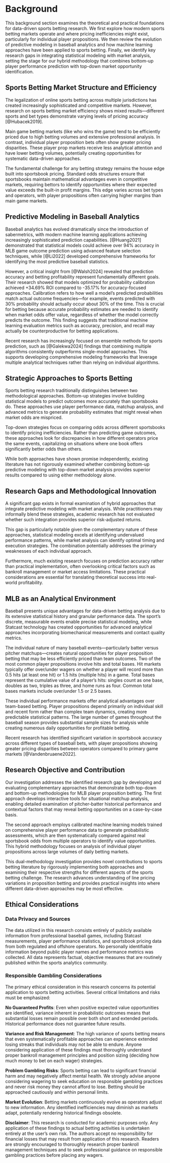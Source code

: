 # Background

This background section examines the theoretical and practical foundations for data-driven sports betting research. We first explore how modern sports betting markets operate and where pricing inefficiencies might exist, particularly for individual player propositions. We then review the evolution of predictive modeling in baseball analytics and how machine learning approaches have been applied to sports betting. Finally, we identify key research gaps in integrating statistical modeling with market analysis, setting the stage for our hybrid methodology that combines bottom-up player performance prediction with top-down market opportunity identification.

## Sports Betting Market Structure and Efficiency

The legalization of online sports betting across multiple jurisdictions has created increasingly sophisticated and competitive markets. However, research on sports betting market efficiency shows mixed results—different sports and bet types demonstrate varying levels of pricing accuracy [@Hubacek2019].

Main game betting markets (like who wins the game) tend to be efficiently priced due to high betting volumes and extensive professional analysis. In contrast, individual player proposition bets often show greater pricing disparities. These player prop markets receive less analytical attention and have lower betting volumes, potentially creating opportunities for systematic data-driven approaches.

The fundamental challenge for any betting strategy remains the house edge built into sportsbook pricing. Standard odds structures ensure that sportsbooks maintain mathematical advantages even in competitive markets, requiring bettors to identify opportunities where their expected value exceeds the built-in profit margins. This edge varies across bet types and operators, with player propositions often carrying higher margins than main game markets.

## Predictive Modeling in Baseball Analytics

Baseball analytics has evolved dramatically since the introduction of sabermetrics, with modern machine learning applications achieving increasingly sophisticated prediction capabilities. [@Huang2021] demonstrated that statistical models could achieve over 94% accuracy in MLB game outcome prediction using advanced feature selection techniques, while [@Li2022] developed comprehensive frameworks for identifying the most predictive baseball statistics.

However, a critical insight from [@Walsh2024] revealed that prediction accuracy and betting profitability represent fundamentally different goals. Their research showed that models optimized for probability calibration achieved +34.69% ROI compared to -35.17% for accuracy-focused approaches. Calibration refers to how well a model's predicted probabilities match actual outcome frequencies—for example, events predicted with 30% probability should actually occur about 30% of the time. This is crucial for betting because accurate probability estimates are needed to identify when market odds offer value, regardless of whether the model correctly predicts the outcome. This finding suggests that traditional machine learning evaluation metrics such as accuracy, precision, and recall may actually be counterproductive for betting applications.

Recent research has increasingly focused on ensemble methods for sports prediction, such as [@Galekwa2024] findings that combining multiple algorithms consistently outperforms single-model approaches. This supports developing comprehensive modeling frameworks that leverage multiple analytical techniques rather than relying on individual algorithms.

## Strategic Approaches to Sports Betting

Sports betting research traditionally distinguishes between two methodological approaches. Bottom-up strategies involve building statistical models to predict outcomes more accurately than sportsbooks do. These approaches use player performance data, matchup analysis, and advanced metrics to generate probability estimates that might reveal when market odds are mispriced.

Top-down strategies focus on comparing odds across different sportsbooks to identify pricing inefficiencies. Rather than predicting game outcomes, these approaches look for discrepancies in how different operators price the same events, capitalizing on situations where one book offers significantly better odds than others.

While both approaches have shown promise independently, existing literature has not rigorously examined whether combining bottom-up predictive modeling with top-down market analysis provides superior results compared to using either methodology alone.

## Research Gaps and Methodological Innovation

A significant gap exists in formal examination of hybrid approaches that integrate predictive modeling with market analysis. While practitioners may informally blend these strategies, academic research has not evaluated whether such integration provides superior risk-adjusted returns.

This gap is particularly notable given the complementary nature of these approaches, statistical modeling excels at identifying undervalued performance patterns, while market analysis can identify optimal timing and execution strategies. The combination potentially addresses the primary weaknesses of each individual approach.

Furthermore, much existing research focuses on prediction accuracy rather than practical implementation, often overlooking critical factors such as bankroll management or market access limitations. These practical considerations are essential for translating theoretical success into real-world profitability.

## MLB as an Analytical Environment

Baseball presents unique advantages for data-driven betting analysis due to its extensive statistical history and granular performance data. The sport's discrete, measurable events enable precise statistical modeling, while Statcast technology has created opportunities for advanced analytical approaches incorporating biomechanical measurements and contact quality metrics.

The individual nature of many baseball events—particularly batter versus pitcher matchups—creates natural opportunities for player proposition betting that may be less efficiently priced than team outcomes. Two of the most common player propositions involve hits and total bases. Hit markets typically offer over/under wagers on whether a player will record more than 0.5 hits (at least one hit) or 1.5 hits (multiple hits) in a game. Total bases represent the cumulative value of a player's hits: singles count as one base, doubles as two, triples as three, and home runs as four. Common total bases markets include over/under 1.5 or 2.5 bases.

These individual performance markets offer analytical advantages over team-based betting. Player propositions depend primarily on individual skill and recent form rather than complex team dynamics, creating more predictable statistical patterns. The large number of games throughout the baseball season provides substantial sample sizes for analysis while creating numerous daily opportunities for profitable betting.

Recent research has identified significant variation in sportsbook accuracy across different types of baseball bets, with player propositions showing greater pricing disparities between operators compared to primary game markets [@Vandenbruaene2022].

## Research Objective and Contribution

Our investigation addresses the identified research gap by developing and evaluating complementary approaches that demonstrate both top-down and bottom-up methodologies for MLB player proposition betting. The first approach develops interactive tools for situational matchup analysis, enabling detailed examination of pitcher-batter historical performance and contextual factors that may reveal betting opportunities on a case-by-case basis.

The second approach employs calibrated machine learning models trained on comprehensive player performance data to generate probabilistic assessments, which are then systematically compared against real sportsbook odds from multiple operators to identify value opportunities. This hybrid methodology focuses on analysis of individual player propositions across large volumes of daily betting markets.

This dual-methodology investigation provides novel contributions to sports betting literature by rigorously implementing both approaches and examining their respective strengths for different aspects of the sports betting challenge. The research advances understanding of line pricing variations in proposition betting and provides practical insights into where different data-driven approaches may be most effective.

## Ethical Considerations

### Data Privacy and Sources

The data utilized in this research consists entirely of publicly available information from professional baseball games, including Statcast measurements, player performance statistics, and sportsbook pricing data from both regulated and offshore operators. No personally identifiable information beyond public player names and performance metrics was collected. All data represents factual, objective measures that are routinely published within the sports analytics community.

### Responsible Gambling Considerations

The primary ethical consideration in this research concerns its potential application to sports betting activities. Several critical limitations and risks must be emphasized:

**No Guaranteed Profits**: Even when positive expected value opportunities are identified, variance inherent in probabilistic outcomes means that substantial losses remain possible over both short and extended periods. Historical performance does not guarantee future results.

**Variance and Risk Management**: The high variance of sports betting means that even systematically profitable approaches can experience extended losing streaks that individuals may not be able to endure. Anyone considering application of these findings must thoroughly understand proper bankroll management principles and position sizing (deciding how much money to bet on each wager) strategies. 

**Problem Gambling Risks**: Sports betting can lead to significant financial harm and may negatively affect mental health. We strongly advise anyone considering wagering to seek education on responsible gambling practices and never risk money they cannot afford to lose. Betting should be approached cautiously and within personal limits.

**Market Evolution**: Betting markets continuously evolve as operators adjust to new information. Any identified inefficiencies may diminish as markets adapt, potentially rendering historical findings obsolete.

**Disclaimer**: This research is conducted for academic purposes only. Any application of these findings to actual betting activities is undertaken entirely at the user's own risk. The authors accept no responsibility for financial losses that may result from application of this research. Readers are strongly encouraged to thoroughly research proper bankroll management techniques and to seek professional guidance on responsible gambling practices before placing any wagers.